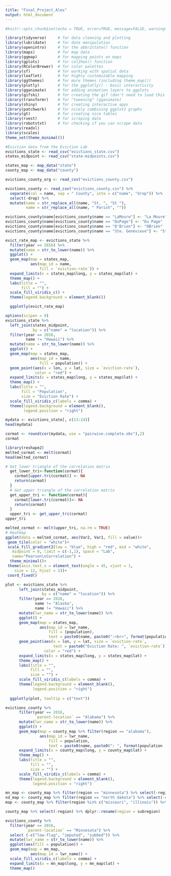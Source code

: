 ```yaml
---
title: "Final_Project_Alex"
output: html_document
---
```


```r
#knitr::opts_chunk$set(echo = TRUE, error=TRUE, message=FALSE, warning=FALSE)
```

```r
library(tidyverse)     # for data cleaning and plotting
library(lubridate)     # for date manipulation
library(openintro)     # for the abbr2state() function
library(maps)          # for map data
library(ggmap)         # for mapping points on maps
library(gplots)        # for col2hex() function
library(RColorBrewer)  # for color palettes
library(sf)            # for working with spatial data
library(leaflet)       # for highly customizable mapping
library(ggthemes)      # for more themes (including theme_map())
library(plotly)        # for the ggplotly() - basic interactivity
library(gganimate)     # for adding animation layers to ggplots
library(gifski)        # for creating the gif (don't need to load this library every time,but need it installed)
library(transformr)    # for "tweening" (gganimate)
library(shiny)         # for creating interactive apps
library(patchwork)     # for nicely combining ggplot2 graphs  
library(gt)            # for creating nice tables
library(rvest)         # for scraping data
library(robotstxt)     # for checking if you can scrape data
library(readxl)
library(scales)
theme_set(theme_minimal())
```

```r
#Eviction data from the Eviction Lab
evictions_state <- read_csv("evictions_state.csv")
states_midpoint <- read_csv("state-midpoints.csv")

states_map <- map_data("state")
county_map <- map_data("county")

evictions_county_org <- read_csv("evictions_county.csv")

evictions_county <- read_csv("evictions_county.csv") %>% 
  separate(col = name, sep = " County", into = c("name", "drop")) %>% 
  select(-drop) %>% 
  mutate(name = str_replace_all(name, "St. ", "St "),
         name = str_replace_all(name, " Parish", ""))

evictions_county$name[evictions_county$name == "LaMoure"] <- "La Moure"
evictions_county$name[evictions_county$name == "DuPage"] <- "Du Page"
evictions_county$name[evictions_county$name == "O'Brien"] <- "OBrien"
evictions_county$name[evictions_county$name == "Ste. Genevieve"] <- "Ste Genevieve"
```

```r
evict_rate_map <- evictions_state %>% 
  filter(year == 2016) %>% 
  mutate(name = str_to_lower(name)) %>% 
  ggplot() +
  geom_map(map = states_map,
           aes(map_id = name,
               fill = `eviction-rate`)) +
  expand_limits(x = states_map$long, y = states_map$lat) + 
  theme_map() +
  labs(title = "",
       fill = "") +
  scale_fill_viridis_c() +
  theme(legend.background = element_blank())

  ggplotly(evict_rate_map)
```

```r
options(scipen = 9)
evictions_state %>% 
  left_join(states_midpoint,
            by = c("name" = "location")) %>% 
  filter(year == 2016,
         name != "Hawaii") %>% 
  mutate(name = str_to_lower(name)) %>% 
  ggplot() +
  geom_map(map = states_map,
           aes(map_id = name,
               fill = population)) +
  geom_point(aes(x = lon, y = lat, size = `eviction-rate`),
             color = "red") +
  expand_limits(x = states_map$long, y = states_map$lat) + 
  theme_map() +
  labs(title = "",
       fill = "Population",
       size = "Eviction Rate") +
  scale_fill_viridis_c(labels = comma) +
  theme(legend.background = element_blank(),
        legend.position = "right")
```

```r
mydata <- evictions_state[, c(13:24)]
head(mydata)

cormat <- round(cor(mydata, use = "pairwise.complete.obs"),2)
cormat

library(reshape2)
melted_cormat <- melt(cormat)
head(melted_cormat)
```
```r
# Get lower triangle of the correlation matrix
  get_lower_tri<-function(cormat){
    cormat[upper.tri(cormat)] <- NA
    return(cormat)
  }
  # Get upper triangle of the correlation matrix
  get_upper_tri <- function(cormat){
    cormat[lower.tri(cormat)]<- NA
    return(cormat)
  }
  upper_tri <- get_upper_tri(cormat)
upper_tri

melted_cormat <- melt(upper_tri, na.rm = TRUE)
# Heatmap
ggplot(data = melted_cormat, aes(Var2, Var1, fill = value))+
 geom_tile(color = "white")+
 scale_fill_gradient2(low = "blue", high = "red", mid = "white", 
   midpoint = 0, limit = c(-1,1), space = "Lab", 
   name="Pearson\nCorrelation") +
  theme_minimal()+ 
 theme(axis.text.x = element_text(angle = 45, vjust = 1, 
    size = 12, hjust = 1))+
 coord_fixed() 
```

```r
plot <- evictions_state %>% 
      left_join(states_midpoint,
                by = c("name" = "location")) %>% 
      filter(year == 2016,
             name != "Alaska",      
             name != "Hawaii") %>% 
      mutate(lwr_name = str_to_lower(name)) %>% 
      ggplot() +
      geom_map(map = states_map,
               aes(map_id = lwr_name,
                   fill = (population),
                   text = paste0(name, paste0(":<br>", format(population , big.mark=","))))) +
      geom_point(aes(x = lon, y = lat, size = `eviction-rate`,
                     text = paste0("Eviction Rate: ", `eviction-rate`)),
                 color = "red") + 
      expand_limits(x = states_map$long, y = states_map$lat) + 
      theme_map() +
      labs(title = "",
           fill = "",
           size = "") +
      scale_fill_viridis_c(labels = comma) +
      theme(legend.background = element_blank(),
            legend.position = "right")
  
  ggplotly(plot, tooltip = c("text"))
```

```r
evictions_county %>% 
      filter(year == 2016,
             `parent-location` == "Alabama") %>% 
      mutate(lwr_name = str_to_lower(name)) %>% 
      ggplot() +
      geom_map(map = county_map %>% filter(region == "alabama"),
               aes(map_id = lwr_name,
                   fill = population,
                   text = paste0(name, paste0(": ", format(population , big.mark=","))))) +
      expand_limits(x = county_map$long, y = county_map$lat) + 
      theme_map() +
      labs(title = "",
           fill = "",
           size = "") +
      scale_fill_viridis_c(labels = comma) +
      theme(legend.background = element_blank(),
            legend.position = "right")
```

```r
mn_map <- county_map %>% filter(region == "minnesota") %>% select(-region) %>% dplyr::rename(region = subregion)
nd_map <- county_map %>% filter(region == "north dakota") %>% select(-region) %>% dplyr::rename(region = subregion)
map <- county_map %>% filter(region %in% c("missouri", "illinois")) %>% select(-region) %>% dplyr::rename(region = subregion)

county_map %>% select(-region) %>% dplyr::rename(region = subregion)

evictions_county %>% 
  filter(year == 2016,
         `parent-location` == "Minnesota") %>% 
  select (-c("low-flag", "imputed", "subbed")) %>% 
  mutate(lwr_name = str_to_lower(name)) %>% 
  ggplot(aes(fill = population)) +
  geom_map(map = mn_map,
           aes(map_id = lwr_name)) +
  scale_fill_viridis_c(labels = comma) +
  expand_limits(x = mn_map$long, y = mn_map$lat) + 
  theme_map()
```

